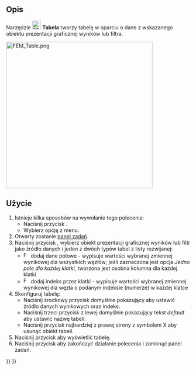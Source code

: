 <languages/>

{{Docnav/pl
|[[FEM_PostHistogram/pl|Histogram]]
|[[FEM_ClippingPlaneAdd/pl|Płaszczyzna cięcia na ścianie]]
|[[FEM_Workbench/pl|środowisko pracy MES]]
|IconL=FEM_PostHistogram.svg
|IconR=FEM_ClippingPlaneAdd.svg
|IconC=Workbench_FEM.svg
}}

{{GuiCommand/pl
|Name=FEM PostSpreadsheet
|Name/pl=MES: Tabela
|MenuLocation=Wyniki → Wizualizacje danych → Utwórz tabelę
|Workbenches=[[FEM_Workbench/pl|MES]]
|Version=1.1
|SeeAlso=[[FEM_tutorial/pl|Poradnik MES]]
}}

<span id="Description"></span>
==Opis==

Narzędzie [[Image:FEM_PostSpreadsheet.svg|24px]] '''Tabela''' tworzy tabelę w oparciu o dane z wskazanego obiektu prezentacji graficznej wyników lub filtra.

[[File:FEM_Table.png|400px]]
{{Caption|Przykład tabeli}}

<span id="Usage"></span>
==Użycie==

# Istnieje kilka sposobów na wywołanie tego polecenia:
#* Naciśnij przycisk {{Button|[[Image:FEM_PostSpreadsheet.svg|16px]] [[FEM_PostSpreadsheet/pl|Utwórz tabelę]]}}.
#* Wybierz opcję {{MenuCommand|Wyniki → Wizualizacje danych → [[Image:FEM_PostSpreadsheet.svg|16px]] Utwórz tabelę}} z menu.
# Otwarty zostanie [[Task_panel/pl|panel zadań]].
# Naciśnij przycisk {{Button|Dodaj dane z}}, wybierz obiekt prezentacji graficznej wyników lub filtr jako źródło danych i jeden z dwóch typów tabel z listy rozwijanej:
#* [[Image:FEM_PostIndex.svg|16px]] dodaj dane polowe - wypisuje wartości wybranej zmiennej wynikowej dla wszystkich węzłów; jeśli zaznaczona jest opcja ''Jedno pole dla każdej klatki'', tworzona jest osobna kolumna dla każdej klatki
#* [[Image:FEM_PostField.svg|16px]] dodaj indeks przez klatki - wypisuje wartości wybranej zmiennej wynikowej dla węzła o podanym indeksie (numerze) w każdej klatce
# Skonfiguruj tabelę:
#* Naciśnij środkowy przycisk domyślnie pokazujący {{Button|Indeks}} aby ustawić źródło danych wynikowych oraz indeks.
#* Naciśnij trzeci przycisk z lewej domyślnie pokazujący tekst ''default'' aby ustawić nazwę tabeli.
#* Naciśnij przycisk najbardziej z prawej strony z symbolem X aby usunąć obiekt tabeli.
# Naciśnij przycisk {{Button|Pokaż tabelę}} aby wyświetlić tabelę.
# Naciśnij przycisk {{Button|OK}} aby zakończyć działanie polecenia i zamknąć panel zadań.


{{Docnav/pl
|[[FEM_PostHistogram/pl|Histogram]]
|[[FEM_ClippingPlaneAdd/pl|Płaszczyzna cięcia na ścianie]]
|[[FEM_Workbench/pl|środowisko pracy MES]]
|IconL=FEM_PostHistogram.svg
|IconR=FEM_ClippingPlaneAdd.svg
|IconC=Workbench_FEM.svg
}}

{{FEM_Tools_navi{{#translation:}}}}
{{Userdocnavi{{#translation:}}}}